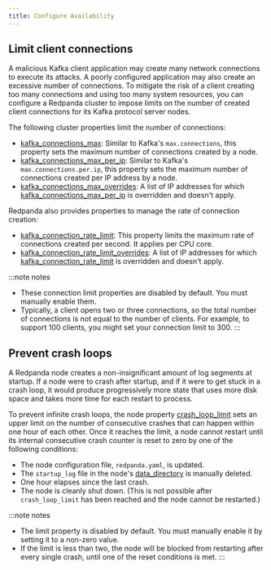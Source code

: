 ```yaml
---
title: Configure Availability 
---
```


<head>
    <meta name="title" content="Configure Availability | Redpanda Docs"/>
    <meta name="description" content="Guidelines for configuring Redpanda clusters for optimal availability."/>
</head>


<ConfigureAvailabilityIntro/>

## Limit client connections

A malicious Kafka client application may create many network connections to execute its attacks. A poorly configured application may also create an excessive number of connections. To mitigate the risk of a client creating too many connections and using too many system resources, you can configure a Redpanda cluster to impose limits on the number of created client connections for its Kafka protocol server nodes. 

The following cluster properties limit the number of connections:

- [kafka_connections_max](../../../reference/cluster-properties#kafka_connections_max): Similar to Kafka's `max.connections`, this property sets the maximum number of connections created by a node.
- [kafka_connections_max_per_ip](../../../reference/cluster-properties#kafka_connections_max_per_ip): Similar to Kafka's `max.connections.per.ip`, this property sets the maximum number of connections created per IP address by a node.
- [kafka_connections_max_overrides](../../../reference/cluster-properties#kafka_connections_max_overrides): A list of IP addresses for which [kafka_connections_max_per_ip](../../../reference/cluster-properties#kafka_connections_max_per_ip) is overridden and doesn't apply.

Redpanda also provides properties to manage the rate of connection creation:

- [kafka_connection_rate_limit](../../../reference/cluster-properties#kafka_connection_rate_limit): This property limits the maximum rate of connections created per second. It applies per CPU core.
- [kafka_connection_rate_limit_overrides](../../../reference/cluster-properties#kafka_connection_rate_limit_overrides): A list of IP addresses for which [kafka_connection_rate_limit](../../../reference/cluster-properties#kafka_connection_rate_limit) is overridden and doesn't apply.

:::note notes
- These connection limit properties are disabled by default. You must manually enable them.
- Typically, a client opens two or three connections, so the total number of connections is not equal to the number of clients. For example, to support 100 clients, you might set your connection limit to 300.
:::

## Prevent crash loops

A Redpanda node creates a non-insignificant amount of log segments at startup. If a node were to crash after startup, and if it were to get stuck in a crash loop, it would produce progressively more state that uses more disk space and takes more time for each restart to process.  

To prevent infinite crash loops, the node property [crash_loop_limit](../../../reference/node-properties#crash_loop_limit) sets an upper limit on the number of consecutive crashes that can happen within one hour of each other. Once it reaches the limit, a node cannot restart until its internal consecutive crash counter is reset to zero by one of the following conditions:

- The node configuration file, `redpanda.yaml`, is updated.
- The `startup_log` file in the node's [data_directory](../../../reference/node-properties#data_directory) is manually deleted.
- One hour elapses since the last crash.
- The node is cleanly shut down. (This is not possible after `crash_loop_limit` has been reached and the node cannot be restarted.)

:::note notes
- The limit property is disabled by default. You must manually enable it by setting it to a non-zero value.
- If the limit is less than two, the node will be blocked from restarting after every single crash, until one of the reset conditions is met.
:::
